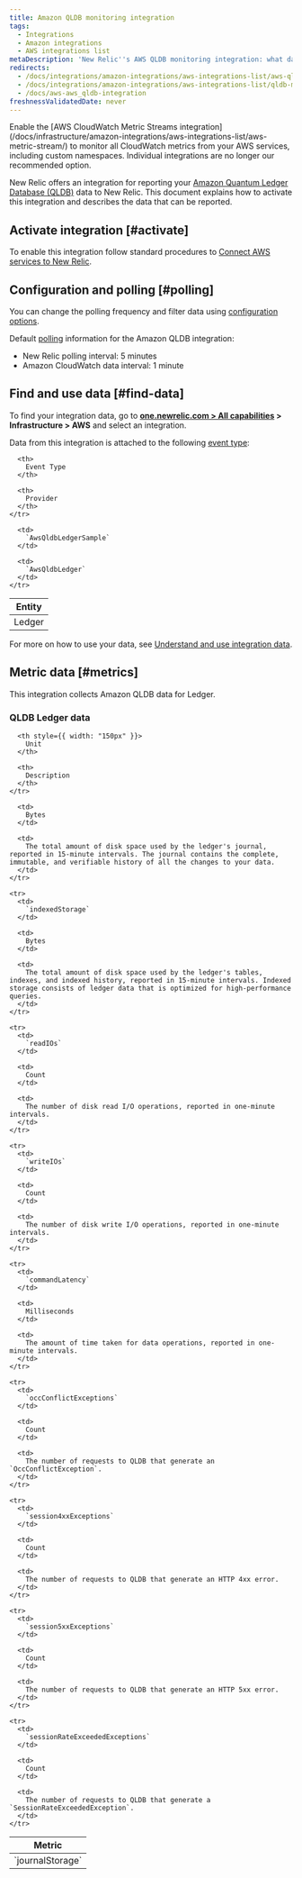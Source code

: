 ```yaml
---
title: Amazon QLDB monitoring integration
tags:
  - Integrations
  - Amazon integrations
  - AWS integrations list
metaDescription: 'New Relic''s AWS QLDB monitoring integration: what data it reports, and how to enable it.'
redirects:
  - /docs/integrations/amazon-integrations/aws-integrations-list/aws-qldb-monitoring-integration
  - /docs/integrations/amazon-integrations/aws-integrations-list/qldb-monitoring-integration
  - /docs/aws-aws_qldb-integration
freshnessValidatedDate: never
---
```


<Callout variant="important">
  Enable the [AWS CloudWatch Metric Streams integration](/docs/infrastructure/amazon-integrations/aws-integrations-list/aws-metric-stream/) to monitor all CloudWatch metrics from your AWS services, including custom namespaces. Individual integrations are no longer our recommended option.
</Callout>

New Relic offers an integration for reporting your [Amazon Quantum Ledger Database (QLDB)](https://aws.amazon.com/qldb/) data to New Relic. This document explains how to activate this integration and describes the data that can be reported.

## Activate integration [#activate]

To enable this integration follow standard procedures to [Connect AWS services to New Relic](/docs/infrastructure/infrastructure-integrations/getting-started/connect-aws-integrations-infrastructure).

## Configuration and polling [#polling]

You can change the polling frequency and filter data using [configuration options](/docs/integrations/new-relic-integrations/getting-started/configure-polling-frequency-data-collection-cloud-integrations).

Default [polling](/docs/infrastructure/amazon-integrations/aws-integrations-list/aws-polling-intervals-infrastructure-integrations) information for the Amazon QLDB integration:

* New Relic polling interval: 5 minutes
* Amazon CloudWatch data interval: 1 minute

## Find and use data [#find-data]

To find your integration data, go to <DNT>**[one.newrelic.com > All capabilities](https://one.newrelic.com/all-capabilities) > Infrastructure > AWS**</DNT> and select an integration.

Data from this integration is attached to the following [event type](/docs/data-apis/understand-data/new-relic-data-types/#event-data):

<table>
  <thead>
    <tr>
      <th>
        Entity
      </th>

      <th>
        Event Type
      </th>

      <th>
        Provider
      </th>
    </tr>
  </thead>

  <tbody>
    <tr>
      <td>
        Ledger
      </td>

      <td>
        `AwsQldbLedgerSample`
      </td>

      <td>
        `AwsQldbLedger`
      </td>
    </tr>
  </tbody>
</table>

For more on how to use your data, see [Understand and use integration data](/docs/infrastructure/integrations/find-use-infrastructure-integration-data).

## Metric data [#metrics]

This integration collects Amazon QLDB data for Ledger.

### QLDB Ledger data

<table>
  <thead>
    <tr>
      <th style={{ width: "275px" }}>
        Metric
      </th>

      <th style={{ width: "150px" }}>
        Unit
      </th>

      <th>
        Description
      </th>
    </tr>
  </thead>

  <tbody>
    <tr>
      <td>
        `journalStorage`
      </td>

      <td>
        Bytes
      </td>

      <td>
        The total amount of disk space used by the ledger's journal, reported in 15-minute intervals. The journal contains the complete, immutable, and verifiable history of all the changes to your data.
      </td>
    </tr>

    <tr>
      <td>
        `indexedStorage`
      </td>

      <td>
        Bytes
      </td>

      <td>
        The total amount of disk space used by the ledger's tables, indexes, and indexed history, reported in 15-minute intervals. Indexed storage consists of ledger data that is optimized for high-performance queries.
      </td>
    </tr>

    <tr>
      <td>
        `readIOs`
      </td>

      <td>
        Count
      </td>

      <td>
        The number of disk read I/O operations, reported in one-minute intervals.
      </td>
    </tr>

    <tr>
      <td>
        `writeIOs`
      </td>

      <td>
        Count
      </td>

      <td>
        The number of disk write I/O operations, reported in one-minute intervals.
      </td>
    </tr>

    <tr>
      <td>
        `commandLatency`
      </td>

      <td>
        Milliseconds
      </td>

      <td>
        The amount of time taken for data operations, reported in one-minute intervals.
      </td>
    </tr>

    <tr>
      <td>
        `occConflictExceptions`
      </td>

      <td>
        Count
      </td>

      <td>
        The number of requests to QLDB that generate an `OccConflictException`.
      </td>
    </tr>

    <tr>
      <td>
        `session4xxExceptions`
      </td>

      <td>
        Count
      </td>

      <td>
        The number of requests to QLDB that generate an HTTP 4xx error.
      </td>
    </tr>

    <tr>
      <td>
        `session5xxExceptions`
      </td>

      <td>
        Count
      </td>

      <td>
        The number of requests to QLDB that generate an HTTP 5xx error.
      </td>
    </tr>

    <tr>
      <td>
        `sessionRateExceededExceptions`
      </td>

      <td>
        Count
      </td>

      <td>
        The number of requests to QLDB that generate a `SessionRateExceededException`.
      </td>
    </tr>
  </tbody>
</table>

